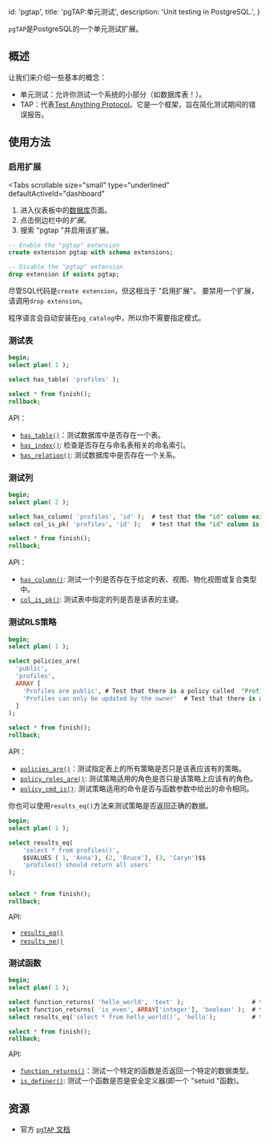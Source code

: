 
  id: 'pgtap',
  title: 'pgTAP:单元测试',
  description: 'Unit testing in PostgreSQL.',
}


`pgTAP`是PostgreSQL的一个单元测试扩展。

## 概述

让我们来介绍一些基本的概念：

- 单元测试：允许你测试一个系统的小部分（如数据库表！）。
- TAP：代表[Test Anything Protocol](http://testanything.org/)。它是一个框架，旨在简化测试期间的错误报告。

## 使用方法

### 启用扩展

<Tabs
  scrollable
  size="small"
  type="underlined"
  defaultActiveId="dashboard"
>
<TabPanel id="dashboard" label="Dashboard">

1. 进入仪表板中的[数据库](https://app.supabase.com/project/_/database/tables)页面。
2. 点击侧边栏中的*扩展*。
3. 搜索 "pgtap "并启用该扩展。

</TabPanel>
<TabPanel id="sql" label="SQL">

```sql
-- Enable the "pgtap" extension
create extension pgtap with schema extensions;

-- Disable the "pgtap" extension
drop extension if exists pgtap;
```

尽管SQL代码是`create extension`，但这相当于 "启用扩展"。
要禁用一个扩展，请调用`drop extension`。

程序语言会自动安装在`pg_catalog`中，所以你不需要指定模式。

</TabPanel>
</Tabs>

### 测试表

```sql
begin;
select plan( 1 );

select has_table( 'profiles' );

select * from finish();
rollback;
```

API：

- [`has_table()`](https://pgtap.org/documentation.html#has_table)：测试数据库中是否存在一个表。
- [`has_index()`](https://pgtap.org/documentation.html#has_index): 检查是否存在与命名表相关的命名索引。
- [`has_relation()`](https://pgtap.org/documentation.html#has_relation): 测试数据库中是否存在一个关系。

### 测试列

```sql
begin;
select plan( 2 );

select has_column( 'profiles', 'id' );  # test that the "id" column exists in the "profiles" table
select col_is_pk( 'profiles', 'id' );   # test that the "id" column is a primary key

select * from finish();
rollback;
```

API：

- [`has_column()`](https://pgtap.org/documentation.html#has_column): 测试一个列是否存在于给定的表、视图、物化视图或复合类型中。
- [`col_is_pk()`](https://pgtap.org/documentation.html#col_is_pk): 测试表中指定的列是否是该表的主键。

### 测试RLS策略

```sql
begin;
select plan( 1 );

select policies_are(
  'public',
  'profiles',
  ARRAY [
    'Profiles are public', # Test that there is a policy called  "Profiles are public" on the "profiles" table.
    'Profiles can only be updated by the owner'  # Test that there is a policy called  "Profiles can only be updated by the owner" on the "profiles" table.
  ]
);

select * from finish();
rollback;
```

API：

- [`policies_are()`](https://pgtap.org/documentation.html#policies_are)：测试指定表上的所有策略是否只是该表应该有的策略。
- [`policy_roles_are()`](https://pgtap.org/documentation.html#policy_roles_are): 测试策略适用的角色是否只是该策略上应该有的角色。
- [`policy_cmd_is()`](https://pgtap.org/documentation.html#policy_cmd_is): 测试策略适用的命令是否与函数参数中给出的命令相同。

你也可以使用`results_eq()`方法来测试策略是否返回正确的数据。

```sql
begin;
select plan( 1 );

select results_eq(
    'select * from profiles()',
    $$VALUES ( 1, 'Anna'), (2, 'Bruce'), (3, 'Caryn')$$
    'profiles() should return all users'
);


select * from finish();
rollback;
```

API:

- [`results_eq()`](https://pgtap.org/documentation.html#results_eq)
- [`results_ne()`](https://pgtap.org/documentation.html#results_ne)


### 测试函数

```sql
begin;
select plan( 1 );

select function_returns( 'hello_world', 'text' );                   # test if the function "hello_world" returns text
select function_returns( 'is_even', ARRAY['integer'], 'boolean' );  # test if the function "is_even" returns a boolean
select results_eq('select * from hello_world()', 'hello');          # test if the function "hello_world" returns "hello"

select * from finish();
rollback;
```

API:

- [`function_returns()`](https://pgtap.org/documentation.html#function_returns)：测试一个特定的函数是否返回一个特定的数据类型。
- [`is_definer()`](https://pgtap.org/documentation.html#is_definer): 测试一个函数是否是安全定义器(即一个 "setuid "函数)。

## 资源

- 官方 [`pgTAP` 文档](https://pgtap.org/)


